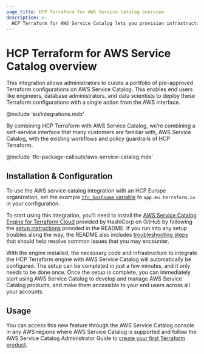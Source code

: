 ```yaml
---
page_title: HCP Terraform for AWS Service Catalog overview
description: >-
  HCP Terraform for AWS Service Catalog lets you provision infrastructure with HCP Terraform inside AWS Service Catalog.
---
```


# HCP Terraform for AWS Service Catalog overview

This integration allows administrators to curate a portfolio of pre-approved Terraform configurations on AWS Service Catalog. This enables end users like engineers, database administrators, and data scientists to deploy these Terraform configurations with a single action from the AWS interface.


<!-- BEGIN: TFC:only name:hcp-eu -->

<Note>

@include 'eu/integrations.mdx'

</Note>

<!-- END: TFC:only name:hcp-eu -->

By combining HCP Terraform with AWS Service Catalog, we’re combining a self-service interface that many customers are familiar with, AWS Service Catalog, with the existing workflows and policy guardrails of HCP Terraform.

<!-- BEGIN: TFC:only name:pnp-callout -->
@include 'tfc-package-callouts/aws-service-catalog.mdx'
<!-- END: TFC:only name:pnp-callout -->

## Installation & Configuration

<!-- BEGIN: TFC:only name:hcp-eu -->

<Note>

To use the AWS service catalog integration with an HCP Europe organization, set the example [`tfc_hostname` variable](https://github.com/hashicorp/aws-service-catalog-engine-for-tfc/blob/main/variables.tf#L15-L19) to `app.eu.terraform.io` in your configuration.

</Note>

<!-- END: TFC:only name:hcp-eu -->

To start using this integration, you'll need to install the [AWS Service Catalog Engine for Terraform Cloud](https://github.com/hashicorp/aws-service-catalog-engine-for-tfc) provided by HashiCorp on GitHub by following the [setup instructions](https://github.com/hashicorp/aws-service-catalog-engine-for-tfc#getting-started) provided in the README. If you run into any setup troubles along the way, the README also includes [troubleshooting steps](https://github.com/hashicorp/aws-service-catalog-engine-for-tfc#troubleshooting) that should help resolve common issues that you may encounter.

With the engine installed, the necessary code and infrastructure to integrate the HCP Terraform engine with AWS Service Catalog will automatically be configured. The setup can be completed in just a few minutes, and it only needs to be done once. Once the setup is complete, you can immediately start using AWS Service Catalog to develop and manage AWS Service Catalog products, and make them accessible to your end users across all your accounts.

## Usage

You can access this new feature through the AWS Service Catalog console in any AWS regions where AWS Service Catalog is supported and follow the AWS Service Catalog Administrator Guide to [create your first Terraform product](https://docs.aws.amazon.com/servicecatalog/latest/adminguide/getstarted-product-Terraform.html).
